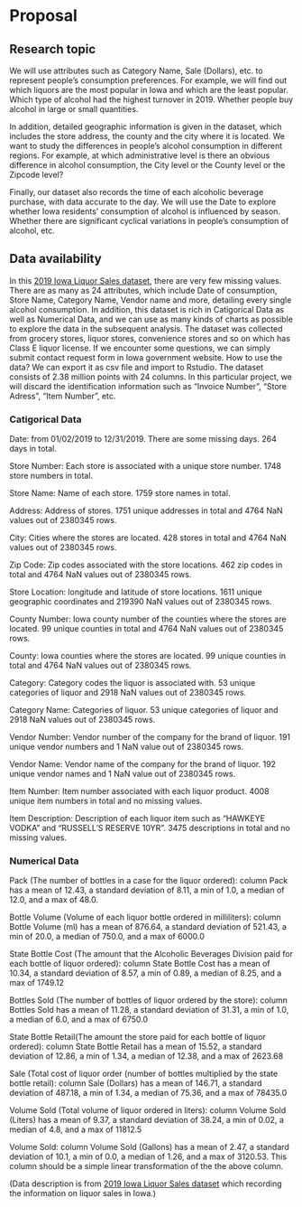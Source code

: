 # Proposal


## Research topic

We will use attributes such as Category Name, Sale (Dollars), etc. to represent people's consumption preferences. For example, we will find out which liquors are the most popular in Iowa and which are the least popular. Which type of alcohol had the highest turnover in 2019. Whether people buy alcohol in large or small quantities.

In addition, detailed geographic information is given in the dataset, which includes the store address, the county and the city where it is located. We want to study the differences in people's alcohol consumption in different regions. For example, at which administrative level is there an obvious difference in alcohol consumption, the City level or the County level or the Zipcode level?

Finally, our dataset also records the time of each alcoholic beverage purchase, with data accurate to the day. We will use the Date to explore whether Iowa residents' consumption of alcohol is influenced by season. Whether there are significant cyclical variations in people's consumption of alcohol, etc.

## Data availability

In this [2019 Iowa Liquor Sales dataset](https://data.iowa.gov/Sales-Distribution/2019-Iowa-Liquor-Sales/38x4-vs5h), there are very few missing values. There are as many as 24 attributes, which include Date of consumption, Store Name, Category Name, Vendor name and more, detailing every single alcohol consumption. In addition, this dataset is rich in Catigorical Data as well as Numerical Data, and we can use as many kinds of charts as possible to explore the data in the subsequent analysis. The dataset was collected from grocery stores, liquor stores, convenience stores and so on which has Class E liquor license. If we encounter some questions, we can simply submit contact request form in Iowa government website. How to use the data? We can export it as csv file and import to Rstudio. The dataset consists of 2.38 million points with 24 columns. In this particular project, we will discard the identification information such as “Invoice Number”, “Store Adress”, “Item Number”, etc.

### Catigorical Data

Date: from 01/02/2019 to 12/31/2019. There are some missing days. 264 days in total.

Store Number: Each store is associated with a unique store number. 1748 store numbers in total.

Store Name: Name of each store. 1759 store names in total.

Address: Address of stores. 1751 unique addresses in total and 4764 NaN values out of 2380345 rows.

City: Cities where the stores are located. 428 stores in total and 4764 NaN values out of 2380345 rows.

Zip Code: Zip codes associated with the store locations. 462 zip codes in total and 4764 NaN values out of 2380345 rows.

Store Location: longitude and latitude of store locations. 1611 unique geographic coordinates and 219390 NaN values out of 2380345 rows.

County Number: Iowa county number of the counties where the stores are located. 99 unique counties in total and 4764 NaN values out of 2380345 rows.

County: Iowa counties where the stores are located. 99 unique counties in total and 4764 NaN values out of 2380345 rows.

Category: Category codes the liquor is associated with. 53 unique categories of liquor and 2918 NaN values out of 2380345 rows.

Category Name: Categories of liquor. 53 unique categories of liquor and 2918 NaN values out of 2380345 rows.

Vendor Number: Vendor number of the company for the brand of liquor. 191 unique vendor numbers and 1 NaN value out of 2380345 rows.

Vendor Name:  Vendor name of the company for the brand of liquor. 192 unique vendor names and 1 NaN value out of 2380345 rows.
 
Item Number: Item number associated with each liquor product. 4008 unique item numbers in total and no missing values.

Item Description: Description of each liquor item such as “HAWKEYE VODKA” and “RUSSELL'S RESERVE 10YR”. 3475 descriptions in total and no missing values.

### Numerical Data

Pack (The number of bottles in a case for the liquor ordered): column Pack has a mean of 12.43, a standard deviation of  8.11, a min of 1.0, a median of 12.0, and a max of 48.0. 

Bottle Volume (Volume of each liquor bottle ordered in milliliters): column Bottle Volume (ml) has a mean of 876.64, a standard deviation of  521.43, a min of 20.0, a median of 750.0, and a max of 6000.0

State Bottle Cost (The amount that the Alcoholic Beverages Division paid for each bottle of liquor ordered): column State Bottle Cost has a mean of 10.34, a standard deviation of  8.57, a min of 0.89, a median of 8.25, and a max of 1749.12

Bottles Sold (The number of bottles of liquor ordered by the store): column Bottles Sold has a mean of 11.28, a standard deviation of  31.31, a min of 1.0, a median of 6.0, and a max of 6750.0

State Bottle Retail(The amount the store paid for each bottle of liquor ordered): column State Bottle Retail has a mean of 15.52, a standard deviation of  12.86, a min of 1.34, a median of 12.38, and a max of 2623.68

Sale (Total cost of liquor order (number of bottles multiplied by the state bottle retail): column Sale (Dollars) has a mean of 146.71, a standard deviation of  487.18, a min of 1.34, a median of 75.36, and a max of 78435.0

Volume Sold (Total volume of liquor ordered in liters): column Volume Sold (Liters) has a mean of 9.37, a standard deviation of  38.24, a min of 0.02, a median of 4.8, and a max of 11812.5

Volume Sold: column Volume Sold (Gallons) has a mean of 2.47, a standard deviation of  10.1, a min of 0.0, a median of 1.26, and a max of 3120.53. This column should be a simple linear transformation of the the above column.

(Data description is from [2019 Iowa Liquor Sales dataset](https://data.iowa.gov/Sales-Distribution/2019-Iowa-Liquor-Sales/38x4-vs5h)
which recording the information on liquor sales in Iowa.)


